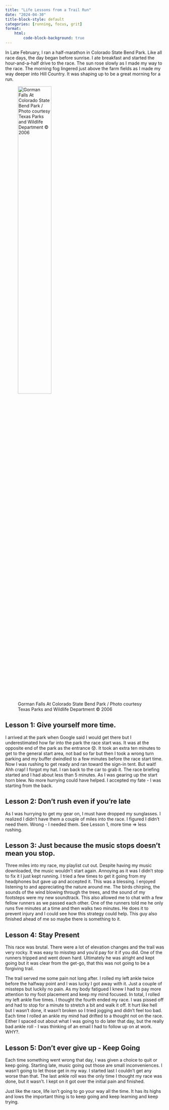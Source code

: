 ```yaml
---
title: "Life Lessons from a Trail Run"
date: "2024-04-30"
title-block-style: default
categories: [running, focus, grit]
format: 
    html:
        code-block-background: true
---
```


In Late February, I ran a half-marathon in Colorado State Bend Park. Like all race days, the day began before sunrise. I ate breakfast and started the hour-and-a-half drive to the race. The sun rose slowly as I made my way to the race. The morning fog lingered just above the farm fields as I made my way deeper into Hill Country. It was shaping up to be a great morning for a run. 

![Gorman Falls At Colorado State Bend Park / Photo courtesy Texas Parks and Wildlife Department © 2006](https://tpwd.texas.gov/state-parks/colorado-bend/images/gorman-wu8e1331_1200p.jpg){fig-alt="Gorman Falls at Colorado State Bend Park. Photo courtesy Texas Parks and Wildlife Department © 2006" width=50%}


## Lesson 1: Give yourself more time.

I arrived at the park when Google said I would get there but I underestimated how far into the park the race start was. It was at the opposite end of the park as the entrance 😟. It took an extra ten minutes to get to the general start area, not bad so far but then I took a wrong turn parking and my buffer dwindled to a few minutes before the race start time. Now I was rushing to get ready and ran toward the sign-in tent. But wait! Ahh crap! I forgot my hat. I ran back to the car to grab it. The race briefing started and I had about less than 5 minutes. As I was gearing up the start horn blew. No more hurrying could have helped. I accepted my fate - I was starting from the back. 

## Lesson 2: Don't rush even if you're late

As I was hurrying to get my gear on, I must have dropped my sunglasses. I realized I didn't have them a couple of miles into the race. I figured I didn't need them. Wrong - I needed them. See Lesson 1, more time => less rushing. 

## Lesson 3: Just because the music stops doesn't mean you stop. 

Three miles into my race, my playlist cut out. Despite having my music downloaded, the music wouldn't start again. Annoying as it was I didn't stop to fix it I just kept running. I tried a few times to get it going from my headphones but gave up and accepted it. This was a blessing. I enjoyed listening to and appreciating the nature around me. The birds chirping, the sounds of the wind blowing through the trees, and the sound of my footsteps were my new soundtrack. This also allowed me to chat with a few fellow runners as we passed each other. One of the runners told me he only runs five minutes at a time and then walks two minutes. He does it to prevent injury and I could see how this strategy could help. This guy also finished ahead of me so maybe there is something to it. 

## Lesson 4: Stay Present

This race was brutal. There were a lot of elevation changes and the trail was very rocky. It was easy to misstep and you'd pay for it if you did. One of the runners tripped and went down hard. Ultimately he was alright and kept going but it was clear from the get-go, that this was not going to be a forgiving trail. 

The trail served me some pain not long after. I rolled my left ankle twice before the halfway point and I was lucky I got away with it. Just a couple of missteps but luckily no pain. As my body fatigued I knew I had to pay more attention to my foot placement and keep my mind focused. In total, I rolled my left ankle five times. I thought the fourth ended my race. I was pissed off and had to stop for a minute to stretch a bit and walk it off. It hurt like hell but I wasn't done, it wasn't broken so I tried jogging and didn't feel too bad. Each time I rolled an ankle my mind had drifted to a thought not on the race. Either I spaced out about what I was going to do later that day, but the really bad ankle roll - I was thinking of an email I had to follow up on at work. WHY?. 

## Lesson 5: Don't ever give up - Keep Going

Each time something went wrong that day, I was given a choice to quit or keep going. Starting late, music going out those are small inconveniences. I wasn't going to let those get in my way. I started last I couldn't get any worse than that. The last ankle roll was the only time I thought my race was done, but it wasn't. I kept on it got over the initial pain and finished. 

Just like the race, life isn't going to go your way all the time. It has its highs and lows the important thing is to keep going and keep learning and keep trying. 
